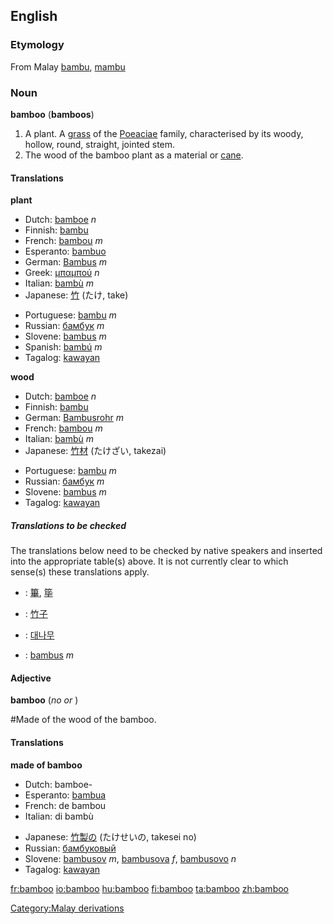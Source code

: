 {{wikipedia}}
==English==

===Etymology===
From Malay [[bambu]], [[mambu]]

===Noun===
'''bamboo''' ('''bamboos''')

#<!--DefA--> A plant. A [[grass]] of the [[Poeaciae]] family, characterised by its woody, hollow, round, straight, jointed stem.
#<!--DefB--> The wood of the bamboo plant as a material or [[cane]].

====Translations====
<!--DefA-->'''plant'''
{{top}}
*Dutch: [[bamboe]] ''n''
*Finnish: [[bambu]]
*French: [[bambou]] ''m''
*Esperanto: [[bambuo]]
*German: [[Bambus]] ''m''
*Greek: [[μπαμπού]] ''n''
*Italian: [[bambù]] ''m''
*Japanese: [[竹]] (たけ, take)
{{mid}}
*Portuguese: [[bambu]] ''m''
*Russian: [[бамбук]] ''m''
*Slovene: [[bambus]] ''m''
*Spanish: [[bambú]] ''m''
*Tagalog: [[kawayan]]

{{bottom}}

<!--DefB-->'''wood'''
{{top}}
*Dutch: [[bamboe]] ''n''
*Finnish: [[bambu]]
*German: [[Bambusrohr]] ''m''
*French: [[bambou]] ''m''
*Italian: [[bambù]] ''m''
*Japanese: [[竹材]] (たけざい, takezai)
{{mid}}
*Portuguese: [[bambu]] ''m''
*Russian: [[бамбук]] ''m''
*Slovene: [[bambus]] ''m''
*Tagalog: [[kawayan]]
{{bottom}}

=====Translations to be checked=====
{{checktrans}}
<!--Remove this section once all the translations below have been transferred to the correct table(s).-->

The translations below need to be checked by native speakers and inserted into the appropriate table(s) above.  It is not currently clear to which sense(s) these translations apply.

*{{ttbc|CJK Characters}}: [[篳]], [[筚]]
*{{ttbc|Chinese}}: [[竹子]]
*{{ttbc|Korean}}: [[대나무]]
*{{ttbc|Polish}}: [[bambus]] ''m''

====Adjective====
'''bamboo''' (''no {{compar}} or {{superl}}'')

<!--DefC-->#Made of the wood of the bamboo.

====Translations====
<!--DefC-->'''made of bamboo'''
{{top}}
*Dutch: bamboe-
*Esperanto: [[bambua]]
*French: de bambou
*Italian: di bambù
{{mid}}
*Japanese: [[竹製]]の (たけせいの, takesei no)
*Russian: [[бамбуковый]]
*Slovene: [[bambusov]] ''m'', [[bambusova]] ''f'', [[bambusovo]] ''n''
*Tagalog: [[kawayan]]

{{bottom}}

[[Category:Malay derivations]]

[[fr:bamboo]]
[[io:bamboo]]
[[hu:bamboo]]
[[fi:bamboo]]
[[ta:bamboo]]
[[zh:bamboo]]